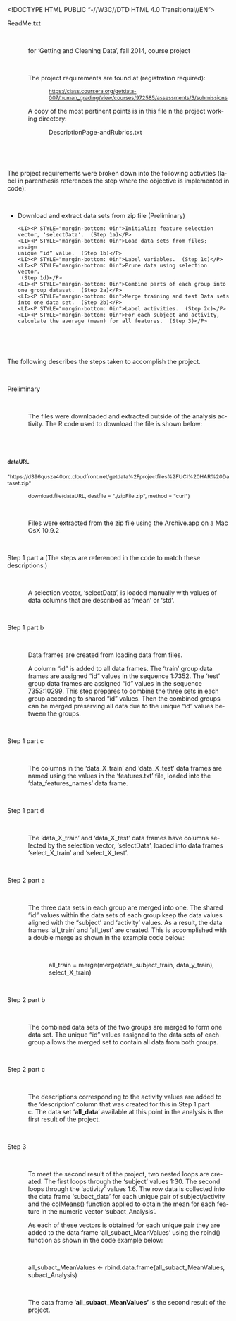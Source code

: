 <!DOCTYPE HTML PUBLIC "-//W3C//DTD HTML 4.0 Transitional//EN">
<HTML>
<HEAD>
    <META HTTP-EQUIV="CONTENT-TYPE" CONTENT="text/html; charset=utf-8">
	<TITLE></TITLE>
	<META NAME="GENERATOR" CONTENT="OpenOffice 4.0.1  (Unix)">
	<META NAME="CREATED" CONTENT="20140921;14530500">
	<META NAME="CHANGED" CONTENT="0;0">
	<STYLE TYPE="text/css">
	<!--
		@page { margin: 0.79in }
		P { margin-bottom: 0.08in }
		A:link { so-language: zxx }
	-->
	</STYLE>
</HEAD>
<BODY LANG="en-US" DIR="LTR">
<P STYLE="margin-bottom: 0in">ReadMe.txt 
</P>
<P STYLE="margin-bottom: 0in"><BR>
</P>
<P STYLE="margin-left: 0.49in; margin-bottom: 0in">for 'Getting and
Cleaning Data', fall 2014, course project</P>
<P STYLE="margin-left: 0.49in; margin-bottom: 0in"><BR>
</P>
<P STYLE="margin-left: 0.49in; margin-bottom: 0in">The project
requirements are found at (registration required): 
</P>
<P STYLE="margin-left: 0.98in; margin-bottom: 0in"><A HREF="https://class.coursera.org/getdata-007/human_grading/view/courses/972585/assessments/3/submissions"><FONT SIZE=2 STYLE="font-size: 9pt">https://class.coursera.org/getdata-007/human_grading/view/courses/972585/assessments/3/submissions</FONT></A></P>
<P STYLE="margin-left: 0.49in; margin-bottom: 0in">A copy of the most
pertinent points is in this file n the project working directory:</P>
<P STYLE="margin-left: 0.98in; margin-bottom: 0in">DescriptionPage-andRubrics.txt
</P>
<P STYLE="margin-bottom: 0in"><BR>
</P>
<P STYLE="margin-left: 0.49in; margin-bottom: 0in"><BR>
</P>
<P STYLE="margin-bottom: 0in">The project requirements were broken
down into the following activities (label in parenthesis references
the step where the objective is implemented in code):</P>
<P STYLE="margin-bottom: 0in"><BR>
</P>
<UL>
	<LI><P STYLE="margin-bottom: 0in">Download and extract data sets
	from zip file (Preliminary)</P>
	<LI><P STYLE="margin-bottom: 0in">Initialize feature selection
	vector, 'selectData'.  (Step 1a)</P>
	<LI><P STYLE="margin-bottom: 0in">Load data sets from files;  assign
	unique “id” value.  (Step 1b)</P>
	<LI><P STYLE="margin-bottom: 0in">Label variables.  (Step 1c)</P>
	<LI><P STYLE="margin-bottom: 0in">Prune data using selection vector.
	 (Step 1d)</P>
	<LI><P STYLE="margin-bottom: 0in">Combine parts of each group into
	one group dataset.  (Step 2a)</P>
	<LI><P STYLE="margin-bottom: 0in">Merge training and test Data sets
	into one data set.  (Step 2b)</P>
	<LI><P STYLE="margin-bottom: 0in">Label activities.  (Step 2c)</P>
	<LI><P STYLE="margin-bottom: 0in">For each subject and activity,
	calculate the average (mean) for all features.  (Step 3)</P>
</UL>
<P STYLE="margin-bottom: 0in"><BR>
</P>
<P STYLE="margin-bottom: 0in"><BR>
</P>
<P STYLE="margin-bottom: 0in">The following describes the steps taken
to accomplish the project.</P>
<P STYLE="margin-bottom: 0in"><BR>
</P>
<P STYLE="margin-bottom: 0in">Preliminary</P>
<P STYLE="margin-bottom: 0in"><BR>
</P>
<P STYLE="margin-left: 0.49in; margin-bottom: 0in">The files were
downloaded and extracted outside of the analysis activity.  The R
code used to download the file is shown below:</P>
<P STYLE="margin-left: 0.49in; margin-bottom: 0in"><BR>
</P>
<P STYLE="margin-left: 0.49in; margin-bottom: 0in"><FONT SIZE=2 STYLE="font-size: 9pt">dataURL
=
&quot;https://d396qusza40orc.cloudfront.net/getdata%2Fprojectfiles%2FUCI%20HAR%20Dataset.zip&quot;</FONT></P>
<P STYLE="margin-left: 0.49in; margin-bottom: 0in"><FONT SIZE=2 STYLE="font-size: 9pt">download.file(dataURL,
destfile = &quot;./zipFile.zip&quot;, method = &quot;curl&quot;)</FONT></P>
<P STYLE="margin-bottom: 0in"><BR>
</P>
<P STYLE="margin-left: 0.49in; margin-bottom: 0in">Files were
extracted from the zip file using the Archive.app on a Mac OsX 10.9.2</P>
<P STYLE="margin-left: 0.49in; margin-bottom: 0in"><BR>
</P>
<P STYLE="margin-bottom: 0in">Step 1 part a  (The steps are
referenced in the code to match these descriptions.)</P>
<P STYLE="margin-bottom: 0in"><BR>
</P>
<P STYLE="margin-left: 0.49in; margin-bottom: 0in">A selection
vector, 'selectData', is loaded manually with values of data columns
that are described as 'mean' or 'std'.</P>
<P STYLE="margin-bottom: 0in"><BR>
</P>
<P STYLE="margin-bottom: 0in">Step 1 part b</P>
<P STYLE="margin-bottom: 0in"><BR>
</P>
<P STYLE="margin-left: 0.49in; margin-bottom: 0in">Data frames are
created from loading data from files. 
</P>
<P STYLE="margin-left: 0.49in; margin-bottom: 0in">	A column “id”
is added to all data frames.  The 'train' group data frames are
assigned “id” values in the sequence 1:7352.  The 'test' group
data frames are assigned “id” values in the sequence 7353:10299. 
  This step prepares to combine the three sets in each group
according to shared “id” values.  Then the combined groups can be
merged preserving all data due to the unique “id” values between
the groups.</P>
<P STYLE="margin-left: 0.49in; margin-bottom: 0in"><BR>
</P>
<P STYLE="margin-bottom: 0in">Step 1 part c</P>
<P STYLE="margin-bottom: 0in"><BR>
</P>
<P STYLE="margin-left: 0.49in; margin-bottom: 0in">The columns in the
'data_X_train' and 'data_X_test' data frames are named using the
values in the 'features.txt' file, loaded into the
'data_features_names' data frame.</P>
<P STYLE="margin-left: 0.49in; margin-bottom: 0in"><BR>
</P>
<P STYLE="margin-bottom: 0in">Step 1 part d</P>
<P STYLE="margin-bottom: 0in"><BR>
</P>
<P STYLE="margin-left: 0.49in; margin-bottom: 0in">The 'data_X_train'
and 'data_X_test' data frames have columns selected by the selection
vector, 'selectData', loaded into data frames 'select_X_train' and
'select_X_test'.</P>
<P STYLE="margin-left: 0.49in; margin-bottom: 0in"><BR>
</P>
<P STYLE="margin-bottom: 0in">Step 2 part a</P>
<P STYLE="margin-bottom: 0in"><BR>
</P>
<P STYLE="margin-left: 0.49in; margin-bottom: 0in">The three data
sets in each group are merged into one.  The shared “id” values
within the data sets of each group keep the data values aligned with
the “subject' and 'activity' values.  As a result, the data frames
'all_train' and 'all_test' are created.  This is accomplished with a
double merge as shown in the example code  below:</P>
<P STYLE="margin-left: 0.49in; margin-bottom: 0in"><BR>
</P>
<P STYLE="margin-left: 0.98in; margin-bottom: 0in">all_train =
merge(merge(data_subject_train, data_y_train), select_X_train)</P>
<P STYLE="margin-bottom: 0in"><BR>
</P>
<P STYLE="margin-bottom: 0in">Step 2 part b</P>
<P STYLE="margin-bottom: 0in"><BR>
</P>
<P STYLE="margin-left: 0.49in; margin-bottom: 0in">The combined data
sets of the two groups are merged to form one data set.  The unique
“id” values assigned to the data sets of each group allows the
merged set to contain all data from both groups.</P>
<P STYLE="margin-left: 0.49in; margin-bottom: 0in"><BR>
</P>
<P STYLE="margin-bottom: 0in">Step 2 part c</P>
<P STYLE="margin-bottom: 0in"><BR>
</P>
<P STYLE="margin-left: 0.49in; margin-bottom: 0in">The descriptions
corresponding to the activity values are added to the 'description'
column that was created for this in Step 1 part c.  The data set
'<B>all_data</B>' available  at this point in the analysis is the
first result of the project.</P>
<P STYLE="margin-left: 0.49in; margin-bottom: 0in"><BR>
</P>
<P STYLE="margin-bottom: 0in">Step 3</P>
<P STYLE="margin-bottom: 0in"><BR>
</P>
<P STYLE="margin-left: 0.49in; margin-bottom: 0in">To meet the second
result of the project, two nested loops are created.  The first loops
through the 'subject' values 1:30.  The second loops through the
'activity' values 1:6.  The row data is collected into the data frame
'subact_data' for each unique pair of subject/activity and the
colMeans() function applied to obtain the mean for each feature in
the numeric vector 'subact_Analysis'.  
</P>
<P STYLE="margin-left: 0.49in; margin-bottom: 0in">	As each of these
vectors is obtained for each unique pair they are added to the data
frame 'all_subact_MeanValues' using the rbind() function  as shown in
the code example below:</P>
<P STYLE="margin-left: 0.49in; margin-bottom: 0in"><BR>
</P>
<P STYLE="margin-left: 0.49in; margin-bottom: 0in">all_subact_MeanValues
&lt;- rbind.data.frame(all_subact_MeanValues, subact_Analysis)</P>
<P STYLE="margin-left: 0.49in; margin-bottom: 0in"><BR>
</P>
<P STYLE="margin-left: 0.49in; margin-bottom: 0in">The data frame
'<B>all_subact_MeanValues'</B> is the second result of the project.</P>
<P STYLE="margin-left: 0.49in; margin-bottom: 0in"><BR>
</P>
<P STYLE="margin-bottom: 0in"><BR>
</P>
<P STYLE="margin-bottom: 0in"><BR>
</P>
</BODY>
</HTML>